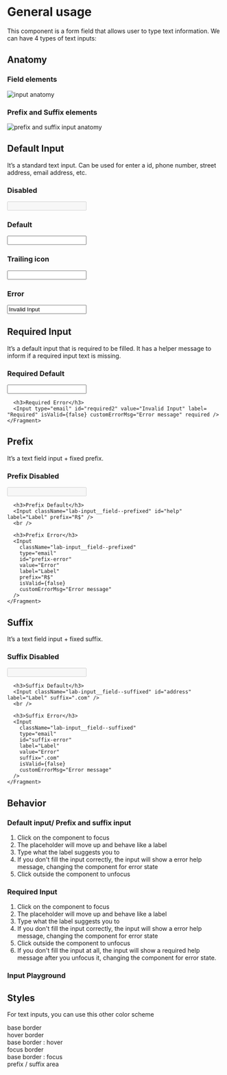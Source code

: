 

<Meta title="Components | Text Inputs" component={Input} />


# General usage

This component is a form field that allows user to type text information.
We can have 4 types of text inputs:

## Anatomy

### Field elements
![input anatomy](docs/anatomy.png)

### Prefix and Suffix elements
![prefix and suffix input anatomy](docs/anatomy-02.png)
<br />

## Default Input

It’s a standard text input. Can be used for enter a id, phone number, street address, email address, etc.

<Preview>
  <Story name="Default Input">
    <Fragment>
      <h3>Disabled</h3>
      <Input type="text" id="disabled" label="Disabled" disabled />
      <br />
      <h3>Default</h3>
      <Input id="id" label="Label" />
      <br />
      <h3>Trailing icon</h3>
      <Input id="id2" label="Label" icon="eye-opened" iconColor="mineral70" />
      <br />
      <h3>Error</h3>
      <Input type="email" id="error" label="Name" value="Invalid Input" isValid={false} customErrorMsg="Error message" />
    </Fragment>
  </Story>
</Preview>

## Required Input

It’s a default input that is required to be filled. It has a helper message to inform if a required input text is missing.

<Preview>
  <Story name="Required Input">
    <Fragment>
      <h3>Required Default</h3>
      <Input type="text" id="required" label= "Label" helpMessage="Help message" required />
      
      <h3>Required Error</h3>
      <Input type="email" id="required2" value="Invalid Input" label= "Required" isValid={false} customErrorMsg="Error message" required />
    </Fragment>
  </Story>
</Preview>

## Prefix

It’s a text field input + fixed prefix.

<Preview>
  <Story name="Prefix Input">
    <Fragment>
      <h3>Prefix Disabled</h3>
      <Input className="lab-input__field--prefixed" id="prefix" label="Label" prefix="R$" disabled />
      <br />
      
      <h3>Prefix Default</h3>
      <Input className="lab-input__field--prefixed" id="help" label="Label" prefix="R$" />
      <br />
      
      <h3>Prefix Error</h3>
      <Input
        className="lab-input__field--prefixed"
        type="email"
        id="prefix-error"
        value="Error"
        label="Label"
        prefix="R$"
        isValid={false} 
        customErrorMsg="Error message"
      />
    </Fragment>
  </Story>
</Preview>

## Suffix

It’s a text field input + fixed suffix.

<Preview>
  <Story name="Suffix Input">
    <Fragment>
      <h3>Suffix Disabled</h3>
      <Input className="lab-input__field--suffixed" id="suffix" label="Label" suffix=".com" disabled />
      <br/>
      
      <h3>Suffix Default</h3>
      <Input className="lab-input__field--suffixed" id="address" label="Label" suffix=".com" />
      <br />
      
      <h3>Suffix Error</h3>
      <Input 
        className="lab-input__field--suffixed" 
        type="email" 
        id="suffix-error" 
        label="Label" 
        value="Error" 
        suffix=".com"
        isValid={false} 
        customErrorMsg="Error message" 
      />
    </Fragment>
  </Story>
</Preview>

## Behavior
### Default input/ Prefix and suffix input

1. Click on the component to focus
2. The placeholder will move up and behave like a label
3. Type what the label suggests you to
4. If you don't fill the input correctly, the input will show a error help message,
changing the component for error state
5. Click outside the component to unfocus

### Required Input

1. Click on the component to focus
2. The placeholder will move up and behave like a label
3. Type what the label suggests you to
4. If you don't fill the input correctly,
the input will show a error help message, changing the component for error state
5. Click outside the component to unfocus
6. If you don't fill the input at all, the input will show a required help
message after you unfocus it, changing the component for error state.

### Input Playground

<Preview>
  <Story name="Input Playground">
  <Fragment>
    <InputBehaviorTest />
  </Fragment>
  </Story>
</Preview>

## Styles

For text inputs, you can use this other color scheme
<Preview>
  <Story name="Styles">
  <Fragment>
    <div className="input-colors base">
      base border
    </div>
    <div className="input-colors hover">
      <span>hover border</span>
    </div>
    <div className="input-colors hover-border">
      base border : hover
    </div>
    <div className="input-colors focus">
      focus border
    </div>
    <div className="input-colors focus-border">
      base border : focus    
    </div>
    <div className="input-colors prefix">
      prefix / suffix area    
    </div>
  </Fragment>
  </Story>
</Preview>
